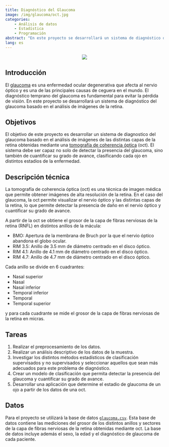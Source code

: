 ```yaml
---
title: Diagnóstico del Glaucoma
image: /img/glaucoma/oct.jpg
categories:
    - Análisis de datos
    - Estadística 
    - Programación
abstract: "En este proyecto se desarrollará un sistema de diagnóstico del glaucoma basado en el análisis de imágenes de la retina."
lang: es
---
```


:::{style="text-align:center;"}
![](/img/glaucoma/oct.jpg)
:::

## Introducción 

El [glaucoma](https://es.wikipedia.org/wiki/Glaucoma) es una enfermedad ocular degenerativa que afecta al nervio óptico y es una de las principales causas de ceguera en el mundo. El diagnóstico temprano del glaucoma es fundamental para evitar la pérdida de visión. En este proyecto se desarrollará un sistema de diagnóstico del glaucoma basado en el análisis de imágenes de la retina.

## Objetivos

El objetivo de este proyecto es desarrollar un sistema de diagnostico del glaucoma basado en el análisis de imágenes de las distintas capas de la retina obtenidas mediante una [tomografía de coherencia óptica](https://es.wikipedia.org/wiki/Tomograf%C3%ADa_de_coherencia_%C3%B3ptica) (oct). El sistema debe ser capaz no solo de detectar la presencia del glaucoma, sino también de cuantificar su grado de avance, clasificando cada ojo en distintos estadios de la enfermedad.

## Descripción técnica

La tomografía de coherencia óptica (oct) es una técnica de imagen médica que permite obtener imágenes de alta resolución de la retina. En el caso del glaucoma, la oct permite visualizar el nervio óptico y las distintas capas de la retina, lo que permite detectar la presencia de daño en el nervio óptico y cuantificar su grado de avance. 

A partir de la oct se obtiene el grosor de la capa de fibras nerviosas de la retina (RNFL) en distintos anillos de la mácula:

  - BMO: Apertura de la membrana de Bruch por la que el nervio óptico abandona el globo ocular.
  - RIM 3.5: Anillo de 3.5 mm de diámetro centrado en el disco óptico.
  - RIM 4.1: Anillo de 4.1 mm de diámetro centrado en el disco óptico.
  - RIM 4.7: Anillo de 4.7 mm de diámetro centrado en el disco óptico.
  
Cada anillo se divide en 6 cuadrantes:

  - Nasal superior
  - Nasal
  - Nasal inferior
  - Temporal inferior
  - Temporal
  - Temporal superior

y para cada cuadrante se mide el grosor de la capa de fibras nerviosas de la retina en micras.
  
## Tareas

1. Realizar el preprocesamiento de los datos.
1. Realizar un análisis descriptivo de los datos de la muestra.
1. Investigar los distintos métodos estadísticos de clasificación supervisados y no supervisados y seleccionar aquellos que sean más adecuados para este problema de diagnóstico.
1. Crear un modelo de clasificación que permita detectar la presencia del glaucoma y cuantificar su grado de avance.
4. Desarrollar una aplicación que determine el estadio de glaucoma de un ojo a partir de los datos de una oct.

## Datos 

Para el proyecto se utilizará la base de datos [`glaucoma.csv`](datos/glaucoma.csv). Esta base de datos contiene las mediciones del grosor de los distintos anillos y sectores de la capa de fibras nerviosas de la retina obtenidas mediante oct. La base de datos incluye además el sexo, la edad y el diagnóstico de glaucoma de cada paciente.
